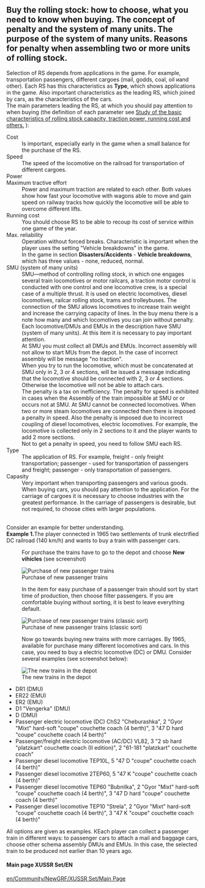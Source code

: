 ==Buy the rolling stock: how to choose, what you need to know when buying. The concept of penalty and the system of many units. The purpose of the system of many units. Reasons for penalty when assembling two or more units of rolling stock.==
Selection of RS depends from  applications in the game. For example, transportation passengers, different cargoes (mail, godds, coal, oil иand other).
Each RS has this characteristics as '''Type''', which shows applications in the game. Also important characteristics as the leading RS, which joined by cars, as the characteristics of the cars.
<br>The main parameters leading the RS, at which you should pay attention to when buying (the definition of each parameter see    [[en/Community/NewGRF/XUSSR Set/Main features of rolling stock| Study of the basic characteristics of rolling stock capacity, traction power, running cost and others.]] ):
;Cost
:Is important, especially early in the game when a small balance for the purchase of the RS.
;Speed
:The speed of the locomotive on the railroad for transportation of different cargoes.
;Power
;Maximum tractive effort
:Power and maximum traction are related to each other. Both values show how fast your locomotive with wagons able to move and gain speed on railway tracks how quickly the locomotive will be able to overcome different lifts.
;Running cost
:You should choose RS to be able to recoup its cost of service within one game of the year.
;Max. reliability
:Operation without forced breaks. Characteristic is important when the player uses the setting "Vehicle breakdowns" in the game.
:In the game in section '''Disasters/Accidents''' - '''Vehicle breakdowns''', which has three values - none, reduced, normal.
;SMU (system of many units)
:SMU—method of controlling rolling stock, in which one engages several train locomotives or motor railcars, a traction motor control is conducted with one control and one locomotive crew, is a special case of a multiple thrust. It is used on electric locomotives, diesel locomotives, railcar rolling stock, trams and trolleybuses. The connection of the SMU allows locomotives to increase train weight and increase the carrying capacity of lines. In the buy menu there is a note how many and which locomotives you can join without penalty. Each locomotive/DMUs and EMUs in the description have SMU (system of many units). At this item it is necessary to pay important attention. 
:At SMU you must collect all DMUs and EMUs. Incorrect assembly will not allow to start MUs from the depot. In the case of incorrect assembly will be message "no traction".
:When you try to run the locomotive, which must be concatenated at SMU only in 2, 3 or 4 sections, will be issued a message indicating that the locomotive should be connected with 2, 3 or 4 sections. Otherwise the locomotive will not be able to attach cars.
:The penalty is a tax on inefficiency.  The penalty for speed is exhibited in cases when the Assembly of the train impossible at SMU or or occurs not at SMU. At SMU cannot be connected locomotives. When two or more steam locomotives are connected then there is imposed a penalty in speed. Also the penalty is imposed due to incorrect coupling of diesel locomotives, electric locomotives. For example, the locomotive is collected only in 2 sections to it and the player wants to add 2 more sections. 
:Not to get a penalty in speed, you need to follow SMU each RS.
;Type
:The application of RS. For example, freight - only freight transportation; passenger - used for transportation of passengers and freight; passenger - only transportation of passengers.
;Capasity
:Very important when transporting passengers and various goods. When buying cars, you should pay attention to the application. For the carriage of cargoes it is necessary to choose industries with the greatest performance. In the carriage of passengers is desirable, but not required, to choose cities with larger populations.
<br>Consider an example for better understanding.
<br>'''Example 1.'''The player connected in 1965 two settlements of trunk electrified DC railroad (140 km/h) and wants to buy a train with passenger cars.
:For purchase the trains have to go to the depot and choose '''New vihicles''' (see screenshot)
[[File:en/Community/NewGRF/Purchase of new passenger trains.png|frame|center| Purchase of new passenger trains]]
:In the item for easy purchase of a passenger train should sort by start time of production, then choose filter passengers. If you are comfortable buying without sorting, it is best to leave everything default.
[[File:en/Community/NewGRF/Purchase of new passenger trains (classic sort).png|frame|center| Purchase of new passenger trains (classic sort)]]
:Now go towards buying new trains with more carriages. By 1965, available for purchase many different locomotives and cars. In this case, you need to buy a electric locomotive (DC) or DMU. Consider several examples (see screenshot below):
[[File:en/Community/NewGRF/The new trains in the depot.png|frame|center| The new trains in the depot]]
*DR1 (DMU)
*ER22 (EMU)
*ER2 (EMU)
*D1 "Vengerka" (DMU)
*D (DMU)
*Passenger electric locomotive (DC) ChS2 "Cheburashka", 2 "Gyor "Mixt" hard-soft "coupe" couchette coach (4 berth)", 3 "47 D hard "coupe" couchette coach (4 berth)"
*Passenger/freight electric locomotive (AC/DC) VL82, 3 "2 sb hard "platzkart" couchette coach (II edition)", 2 "61-181 "platzkart" couchette coach"
*Passenger diesel locomotive TEP10L, 5 "47 D "coupe" couchette coach (4 berth)"
*Passenger diesel locomotive 2TEP60, 5 "47 K "coupe" couchette coach (4 berth)"
*Passenger diesel locomotive TEP60 "Bubnilka", 2 "Gyor "Mixt" hard-soft "coupe" couchette coach (4 berth)", 3 "47 D hard "coupe" couchette coach (4 berth)"
*Passenger diesel locomotive TEP10 "Strela", 2 "Gyor "Mixt" hard-soft "coupe" couchette coach (4 berth)", 3 "47 K "coupe" couchette coach (4 berth)"
All options are given as examples. КEach player can collect a passenger train in different ways: to passenger cars to attach a mail and baggage cars, choose other schema assembly DMUs and EMUs. In this case, the selected train to be produced not earlier than 10 years ago.

====Main page XUSSR Set/EN====
[[en/Community/NewGRF/XUSSR Set/Main Page]]